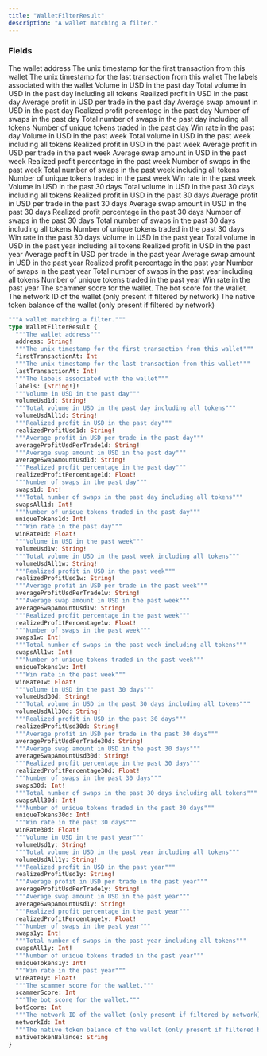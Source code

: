 ```yaml
---
title: "WalletFilterResult"
description: "A wallet matching a filter."
---
```


### Fields

<ResponseField name="address" type="String!" required>
  The wallet address
</ResponseField>

<ResponseField name="firstTransactionAt" type="Int">
  The unix timestamp for the first transaction from this wallet
</ResponseField>

<ResponseField name="lastTransactionAt" type="Int!" required>
  The unix timestamp for the last transaction from this wallet
</ResponseField>

<ResponseField name="labels" type="[String!]!" required>
  The labels associated with the wallet
</ResponseField>

<ResponseField name="volumeUsd1d" type="String!" required>
  Volume in USD in the past day
</ResponseField>

<ResponseField name="volumeUsdAll1d" type="String!" required>
  Total volume in USD in the past day including all tokens
</ResponseField>

<ResponseField name="realizedProfitUsd1d" type="String!" required>
  Realized profit in USD in the past day
</ResponseField>

<ResponseField name="averageProfitUsdPerTrade1d" type="String!" required>
  Average profit in USD per trade in the past day
</ResponseField>

<ResponseField name="averageSwapAmountUsd1d" type="String!" required>
  Average swap amount in USD in the past day
</ResponseField>

<ResponseField name="realizedProfitPercentage1d" type="Float!" required>
  Realized profit percentage in the past day
</ResponseField>

<ResponseField name="swaps1d" type="Int!" required>
  Number of swaps in the past day
</ResponseField>

<ResponseField name="swapsAll1d" type="Int!" required>
  Total number of swaps in the past day including all tokens
</ResponseField>

<ResponseField name="uniqueTokens1d" type="Int!" required>
  Number of unique tokens traded in the past day
</ResponseField>

<ResponseField name="winRate1d" type="Float!" required>
  Win rate in the past day
</ResponseField>

<ResponseField name="volumeUsd1w" type="String!" required>
  Volume in USD in the past week
</ResponseField>

<ResponseField name="volumeUsdAll1w" type="String!" required>
  Total volume in USD in the past week including all tokens
</ResponseField>

<ResponseField name="realizedProfitUsd1w" type="String!" required>
  Realized profit in USD in the past week
</ResponseField>

<ResponseField name="averageProfitUsdPerTrade1w" type="String!" required>
  Average profit in USD per trade in the past week
</ResponseField>

<ResponseField name="averageSwapAmountUsd1w" type="String!" required>
  Average swap amount in USD in the past week
</ResponseField>

<ResponseField name="realizedProfitPercentage1w" type="Float!" required>
  Realized profit percentage in the past week
</ResponseField>

<ResponseField name="swaps1w" type="Int!" required>
  Number of swaps in the past week
</ResponseField>

<ResponseField name="swapsAll1w" type="Int!" required>
  Total number of swaps in the past week including all tokens
</ResponseField>

<ResponseField name="uniqueTokens1w" type="Int!" required>
  Number of unique tokens traded in the past week
</ResponseField>

<ResponseField name="winRate1w" type="Float!" required>
  Win rate in the past week
</ResponseField>

<ResponseField name="volumeUsd30d" type="String!" required>
  Volume in USD in the past 30 days
</ResponseField>

<ResponseField name="volumeUsdAll30d" type="String!" required>
  Total volume in USD in the past 30 days including all tokens
</ResponseField>

<ResponseField name="realizedProfitUsd30d" type="String!" required>
  Realized profit in USD in the past 30 days
</ResponseField>

<ResponseField name="averageProfitUsdPerTrade30d" type="String!" required>
  Average profit in USD per trade in the past 30 days
</ResponseField>

<ResponseField name="averageSwapAmountUsd30d" type="String!" required>
  Average swap amount in USD in the past 30 days
</ResponseField>

<ResponseField name="realizedProfitPercentage30d" type="Float!" required>
  Realized profit percentage in the past 30 days
</ResponseField>

<ResponseField name="swaps30d" type="Int!" required>
  Number of swaps in the past 30 days
</ResponseField>

<ResponseField name="swapsAll30d" type="Int!" required>
  Total number of swaps in the past 30 days including all tokens
</ResponseField>

<ResponseField name="uniqueTokens30d" type="Int!" required>
  Number of unique tokens traded in the past 30 days
</ResponseField>

<ResponseField name="winRate30d" type="Float!" required>
  Win rate in the past 30 days
</ResponseField>

<ResponseField name="volumeUsd1y" type="String!" required>
  Volume in USD in the past year
</ResponseField>

<ResponseField name="volumeUsdAll1y" type="String!" required>
  Total volume in USD in the past year including all tokens
</ResponseField>

<ResponseField name="realizedProfitUsd1y" type="String!" required>
  Realized profit in USD in the past year
</ResponseField>

<ResponseField name="averageProfitUsdPerTrade1y" type="String!" required>
  Average profit in USD per trade in the past year
</ResponseField>

<ResponseField name="averageSwapAmountUsd1y" type="String!" required>
  Average swap amount in USD in the past year
</ResponseField>

<ResponseField name="realizedProfitPercentage1y" type="Float!" required>
  Realized profit percentage in the past year
</ResponseField>

<ResponseField name="swaps1y" type="Int!" required>
  Number of swaps in the past year
</ResponseField>

<ResponseField name="swapsAll1y" type="Int!" required>
  Total number of swaps in the past year including all tokens
</ResponseField>

<ResponseField name="uniqueTokens1y" type="Int!" required>
  Number of unique tokens traded in the past year
</ResponseField>

<ResponseField name="winRate1y" type="Float!" required>
  Win rate in the past year
</ResponseField>

<ResponseField name="scammerScore" type="Int">
  The scammer score for the wallet.
</ResponseField>

<ResponseField name="botScore" type="Int">
  The bot score for the wallet.
</ResponseField>

<ResponseField name="networkId" type="Int">
  The network ID of the wallet (only present if filtered by network)
</ResponseField>

<ResponseField name="nativeTokenBalance" type="String">
  The native token balance of the wallet (only present if filtered by network)
</ResponseField>


```graphql WalletFilterResult
"""A wallet matching a filter."""
type WalletFilterResult {
  """The wallet address"""
  address: String!
  """The unix timestamp for the first transaction from this wallet"""
  firstTransactionAt: Int
  """The unix timestamp for the last transaction from this wallet"""
  lastTransactionAt: Int!
  """The labels associated with the wallet"""
  labels: [String!]!
  """Volume in USD in the past day"""
  volumeUsd1d: String!
  """Total volume in USD in the past day including all tokens"""
  volumeUsdAll1d: String!
  """Realized profit in USD in the past day"""
  realizedProfitUsd1d: String!
  """Average profit in USD per trade in the past day"""
  averageProfitUsdPerTrade1d: String!
  """Average swap amount in USD in the past day"""
  averageSwapAmountUsd1d: String!
  """Realized profit percentage in the past day"""
  realizedProfitPercentage1d: Float!
  """Number of swaps in the past day"""
  swaps1d: Int!
  """Total number of swaps in the past day including all tokens"""
  swapsAll1d: Int!
  """Number of unique tokens traded in the past day"""
  uniqueTokens1d: Int!
  """Win rate in the past day"""
  winRate1d: Float!
  """Volume in USD in the past week"""
  volumeUsd1w: String!
  """Total volume in USD in the past week including all tokens"""
  volumeUsdAll1w: String!
  """Realized profit in USD in the past week"""
  realizedProfitUsd1w: String!
  """Average profit in USD per trade in the past week"""
  averageProfitUsdPerTrade1w: String!
  """Average swap amount in USD in the past week"""
  averageSwapAmountUsd1w: String!
  """Realized profit percentage in the past week"""
  realizedProfitPercentage1w: Float!
  """Number of swaps in the past week"""
  swaps1w: Int!
  """Total number of swaps in the past week including all tokens"""
  swapsAll1w: Int!
  """Number of unique tokens traded in the past week"""
  uniqueTokens1w: Int!
  """Win rate in the past week"""
  winRate1w: Float!
  """Volume in USD in the past 30 days"""
  volumeUsd30d: String!
  """Total volume in USD in the past 30 days including all tokens"""
  volumeUsdAll30d: String!
  """Realized profit in USD in the past 30 days"""
  realizedProfitUsd30d: String!
  """Average profit in USD per trade in the past 30 days"""
  averageProfitUsdPerTrade30d: String!
  """Average swap amount in USD in the past 30 days"""
  averageSwapAmountUsd30d: String!
  """Realized profit percentage in the past 30 days"""
  realizedProfitPercentage30d: Float!
  """Number of swaps in the past 30 days"""
  swaps30d: Int!
  """Total number of swaps in the past 30 days including all tokens"""
  swapsAll30d: Int!
  """Number of unique tokens traded in the past 30 days"""
  uniqueTokens30d: Int!
  """Win rate in the past 30 days"""
  winRate30d: Float!
  """Volume in USD in the past year"""
  volumeUsd1y: String!
  """Total volume in USD in the past year including all tokens"""
  volumeUsdAll1y: String!
  """Realized profit in USD in the past year"""
  realizedProfitUsd1y: String!
  """Average profit in USD per trade in the past year"""
  averageProfitUsdPerTrade1y: String!
  """Average swap amount in USD in the past year"""
  averageSwapAmountUsd1y: String!
  """Realized profit percentage in the past year"""
  realizedProfitPercentage1y: Float!
  """Number of swaps in the past year"""
  swaps1y: Int!
  """Total number of swaps in the past year including all tokens"""
  swapsAll1y: Int!
  """Number of unique tokens traded in the past year"""
  uniqueTokens1y: Int!
  """Win rate in the past year"""
  winRate1y: Float!
  """The scammer score for the wallet."""
  scammerScore: Int
  """The bot score for the wallet."""
  botScore: Int
  """The network ID of the wallet (only present if filtered by network)"""
  networkId: Int
  """The native token balance of the wallet (only present if filtered by network)"""
  nativeTokenBalance: String
}
```
